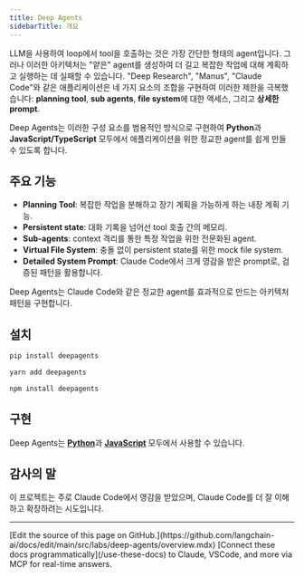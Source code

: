 ```yaml
---
title: Deep Agents
sidebarTitle: 개요
---
```


LLM을 사용하여 loop에서 tool을 호출하는 것은 가장 간단한 형태의 agent입니다. 그러나 이러한 아키텍처는 "얕은" agent를 생성하여 더 길고 복잡한 작업에 대해 계획하고 실행하는 데 실패할 수 있습니다. "Deep Research", "Manus", "Claude Code"와 같은 애플리케이션은 네 가지 요소의 조합을 구현하여 이러한 제한을 극복했습니다: **planning tool**, **sub agents**, **file system**에 대한 액세스, 그리고 **상세한 prompt**.

Deep Agents는 이러한 구성 요소를 범용적인 방식으로 구현하여 **Python**과 **JavaScript/TypeScript** 모두에서 애플리케이션을 위한 정교한 agent를 쉽게 만들 수 있도록 합니다.

## 주요 기능

- **Planning Tool**: 복잡한 작업을 분해하고 장기 계획을 가능하게 하는 내장 계획 기능.
- **Persistent state**: 대화 기록을 넘어선 tool 호출 간의 메모리.
- **Sub-agents**: context 격리를 통한 특정 작업을 위한 전문화된 agent.
- **Virtual File System**: 충돌 없이 persistent state를 위한 mock file system.
- **Detailed System Prompt**: Claude Code에서 크게 영감을 받은 prompt로, 검증된 패턴을 활용합니다.

Deep Agents는 Claude Code와 같은 정교한 agent를 효과적으로 만드는 아키텍처 패턴을 구현합니다.

## 설치

<CodeGroup>

```bash pip
pip install deepagents
```

```bash yarn
yarn add deepagents
```

```bash npm
npm install deepagents
```

</CodeGroup>

## 구현

Deep Agents는 [**Python**](https://github.com/hwchase17/deepagents)과 [**JavaScript**](https://www.npmjs.com/package/deepagents) 모두에서 사용할 수 있습니다.

## 감사의 말

이 프로젝트는 주로 Claude Code에서 영감을 받았으며, Claude Code를 더 잘 이해하고 확장하려는 시도입니다.

---

<Callout icon="pen-to-square" iconType="regular">
    [Edit the source of this page on GitHub.](https://github.com/langchain-ai/docs/edit/main/src/labs/deep-agents/overview.mdx)
</Callout>
<Tip icon="terminal" iconType="regular">
    [Connect these docs programmatically](/use-these-docs) to Claude, VSCode, and more via MCP for    real-time answers.
</Tip>
